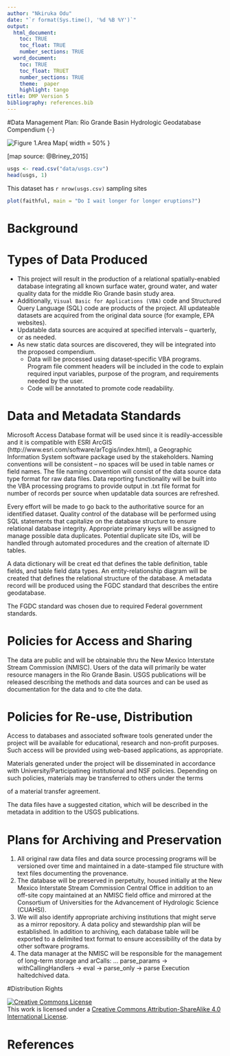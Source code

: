 ```yaml
---
author: "Nkiruka Odu"
date: "`r format(Sys.time(), '%d %B %Y')`"
output:
  html_document:
    toc: TRUE
    toc_float: TRUE
    number_sections: TRUE
  word_document:
    toc: TRUE
    toc_float: TRUET
    number_sections: TRUE
    theme:  paper
    highlight: tango
title: DMP Version 5
bibliography: references.bib
---
```


#Data Management Plan: Rio Grande Basin Hydrologic Geodatabase Compendium {-}

![Figure 1.Area Map](img/rio-grande-basin.png){ width = 50% }

[map source: @Briney_2015]

```r
usgs <- read.csv("data/usgs.csv")
head(usgs, 1)
```

This dataset has ` r nrow(usgs.csv)` sampling sites

```r
plot(faithful, main = "Do I wait longer for longer eruptions?")

```


# Background {-}
#  Types of Data Produced

- This project will result in the production of a relational
spatially-enabled database integrating all known surface water, ground
water, and water quality data for the middle Rio Grande basin study
area. 
- Additionally, `Visual Basic for Applications (VBA)` code and
Structured Query Language (SQL) code are products of the project. All
updateable datasets are acquired from the original data source (for
example, EPA websites). 
- Updatable data sources are acquired at specified
intervals – quarterly, or as needed. 
- As new static data sources are
discovered, they will be integrated into the proposed compendium. 
    - Data will be processed using dataset‐specific VBA programs. Program file
comment headers will be included in the code to explain required input
variables, purpose of the program, and requirements needed by the user.
    - Code will be annotated to promote code readability.

#  Data and Metadata Standards

Microsoft Access Database format will be used since it is
readily-accessible and it is compatible with ESRI ArcGIS
(http://www.esri.com/software/arTcgis/index.html), a Geographic
Information System software package used by the stakeholders. Naming
conventions will be consistent – no spaces will be used in table names
or field names. The file naming convention will consist of the data
source data type format for raw data files. Data reporting
functionality will be built into the VBA processing programs to provide
output in .txt file format for number of records per source when
updatable data sources are refreshed.

Every effort will be made to go back to the authoritative source for an
identified dataset. Quality control of the database will be performed
using SQL statements that capitalize on the database structure to ensure
relational database integrity. Appropriate primary keys will be assigned
to manage possible data duplicates. Potential duplicate site IDs, will
be handled through automated procedures and the creation of alternate ID
tables.

A data dictionary will be creat
ed that defines the table definition,
table fields, and table field data types. An entity-relationship diagram
will be created that defines the relational structure of the database. A
metadata record will be produced using the FGDC standard that describes
the entire geodatabase.

The FGDC standard was chosen due to required Federal government
standards.

#  Policies for Access and Sharing

The data are public and will be obtainable thru the New Mexico
Interstate Stream Commission (NMISC). Users of the data will primarily
be water resource managers in the Rio Grande Basin. USGS publications
will be released describing the methods and data sources and can be used
as documentation for the data and to cite the data.

#  Policies for Re-use, Distribution

Access to databases and associated software tools generated under the
project will be available for educational, research and non-profit
purposes. Such access will be provided using web-based applications, as
appropriate.

Materials generated under the project will be disseminated in accordance
with University/Participatineg institutional and NSF policies. Depending
on such policies, materials may be transferred to others under the terms

of a material transfer agreement.

The data files have a suggested citation, which will be described in the
metadata in addition to the USGS publications.

#  Plans for Archiving and Preservation

1. All original raw data files and data source processing programs will be
versioned over time and maintained in a date-stamped file structure with
text files documenting the provenance.
1. The database will be preserved in
perpetuity, housed initially at the New Mexico Interstate Stream
Commission Central Office in addition to an off-site copy maintained at
an NMISC field office and mirrored at the Consortium of Universities for
the Advancement of Hydrologic Science (CUAHSI). 
1. We will also identify appropriate archiving institutions that might serve as a mirror
repository. 
A data policy and stewardship plan will be established. In
addition to archiving, each database table will be exported to a
delimited text format to ensure accessibility of the data by other
software programs. 
1. The data manager at the NMISC will be responsible for
the management of long-term storage and arCalls: <Anonymous> ... parse_params -> withCallingHandlers -> eval -> parse_only -> parse
Execution haltedchived data.

#Distribution Rights

<a rel="license" href="http://creativecommons.org/licenses/by-sa/4.0/"><img alt="Creative Commons License" style="border-width:0" src="https://i.creativecommons.org/l/by-sa/4.0/88x31.png" /></a><br />This work is licensed under a <a rel="license" href="http://creativecommons.org/licenses/by-sa/4.0/">Creative Commons Attribution-ShareAlike 4.0 International License</a>.


# References {-}